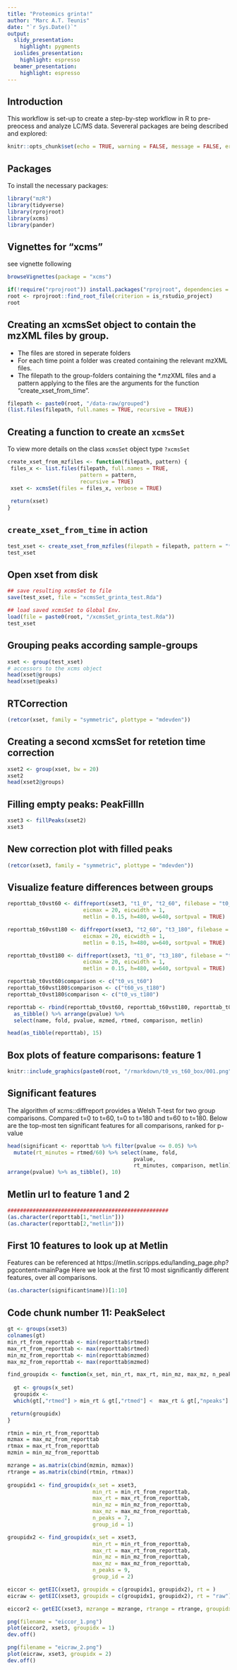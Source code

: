 ```yaml
---
title: "Proteomics grinta!"
author: "Marc A.T. Teunis"
date: "`r Sys.Date()`"
output: 
  slidy_presentation: 
    highlight: pygments
  ioslides_presentation: 
    highlight: espresso
  beamer_presentation: 
    highlight: espresso
---
```


## Introduction
This workflow is set-up to create a step-by-step workflow in R to pre-preocess and analyze LC/MS data. Severeral packages are being described and explored:

```r
knitr::opts_chunk$set(echo = TRUE, warning = FALSE, message = FALSE, error = FALSE)
```

## Packages
To install the necessary packages:
```r
library("mzR") 
library(tidyverse)
library(rprojroot)
library(xcms)
library(pander)
```

## Vignettes for "xcms"
see vignette following 
```r
browseVignettes(package = "xcms")
```

```r
if(!require("rprojroot")) install.packages("rprojroot", dependencies = TRUE)
root <- rprojroot::find_root_file(criterion = is_rstudio_project)
root
```

## Creating an xcmsSet object to contain the mzXML files by group. 

 * The files are stored in seperate folders
 * For each time point a folder was created containing the relevant mzXML files.  
 * The filepath to the group-folders containing the *.mzXML files and a pattern applying to the files are the arguments for the function "create_xset_from_time". 
```r
filepath <- paste0(root, "/data-raw/grouped")
(list.files(filepath, full.names = TRUE, recursive = TRUE))
```

## Creating a function to create an `xcmsSet`
To view more details on the class `xcmsSet` object type `?xcmsSet`
```r
create_xset_from_mzfiles <- function(filepath, pattern) {
 files_x <- list.files(filepath, full.names = TRUE, 
                       pattern = pattern, 
                       recursive = TRUE)
 xset <- xcmsSet(files = files_x, verbose = TRUE)
 
 return(xset)
}
```

## `create_xset_from_time` in action
```r
test_xset <- create_xset_from_mzfiles(filepath = filepath, pattern = "*.mzXML")
test_xset
```

## Open xset from disk
```r
## save resulting xcmsSet to file
save(test_xset, file = "xcmsSet_grinta_test.Rda")

## load saved xcmsSet to Global Env.
load(file = paste0(root, "/xcmsSet_grinta_test.Rda"))
test_xset
```

## Grouping peaks according sample-groups
```r
xset <- group(test_xset)
# accessors to the xcms object
head(xset@groups)
head(xset@peaks)
```

## RTCorrection
```r
(retcor(xset, family = "symmetric", plottype = "mdevden"))
```

## Creating a second xcmsSet for retetion time correction
```r
xset2 <- group(xset, bw = 20)
xset2
head(xset2@groups)
```

## Filling empty peaks: PeakFillIn
```r
xset3 <- fillPeaks(xset2)
xset3
```

## New correction plot with filled peaks
```r
(retcor(xset3, family = "symmetric", plottype = "mdevden"))
```

## Visualize feature differences between groups
```r
reporttab_t0vst60 <- diffreport(xset3, "t1_0", "t2_60", filebase = "t0_vs_t60", 
                        eicmax = 20, eicwidth = 1,
                        metlin = 0.15, h=480, w=640, sortpval = TRUE)

reporttab_t60vst180 <- diffreport(xset3, "t2_60", "t3_180", filebase = "t60_vs_t180", 
                        eicmax = 20, eicwidth = 1,
                        metlin = 0.15, h=480, w=640, sortpval = TRUE)

reporttab_t0vst180 <- diffreport(xset3, "t1_0", "t3_180", filebase = "t0_vs_t180", 
                        eicmax = 20, eicwidth = 1,
                        metlin = 0.15, h=480, w=640, sortpval = TRUE)

reporttab_t0vst60$comparison <- c("t0_vs_t60")
reporttab_t60vst180$comparison <- c("t60_vs_t180")
reporttab_t0vst180$comparison <- c("t0_vs_t180")

reporttab <- rbind(reporttab_t0vst60, reporttab_t60vst180, reporttab_t0vst180) %>%
  as_tibble() %>% arrange(pvalue) %>% 
  select(name, fold, pvalue, mzmed, rtmed, comparison, metlin)

head(as_tibble(reporttab), 15)
```

## Box plots of feature comparisons: feature 1
```r
knitr::include_graphics(paste0(root, "/rmarkdown/t0_vs_t60_box/001.png"))
```

## Significant features
The algorithm of xcms::diffreport provides a Welsh T-test for two group comparisons.
Compared t=0 to t=60, t=0 to t=180 and t=60 to t=180.
Below are the top-most ten significant features for all comparisons, ranked for p-value
```r
head(significant <- reporttab %>% filter(pvalue <= 0.05) %>%
  mutate(rt_minutes = rtmed/60) %>% select(name, fold, 
                                        pvalue, 
                                        rt_minutes, comparison, metlin) %>%
arrange(pvalue) %>% as_tibble(), 10)
```

## Metlin url to feature 1 and 2
```r
###################################################
(as.character(reporttab[1,"metlin"]))
(as.character(reporttab[2,"metlin"]))

```

## First 10 features to look up at Metlin
Features can be referenced at https://metlin.scripps.edu/landing_page.php?pgcontent=mainPage
Here we look at the first 10 most significantly different features, over all comparisons.
```r
(as.character(significant$name))[1:10]
```

## Code chunk number 11: PeakSelect
```r
gt <- groups(xset3)
colnames(gt)
min_rt_from_reporttab <- min(reporttab$rtmed) 
max_rt_from_reporttab <- max(reporttab$rtmed)
min_mz_from_reporttab <- min(reporttab$mzmed)
max_mz_from_reporttab <- max(reporttab$mzmed)

find_groupidx <- function(x_set, min_rt, max_rt, min_mz, max_mz, n_peaks, group_id){
  
  gt <- groups(x_set)
  groupidx <-  
  which(gt[,"rtmed"] > min_rt & gt[,"rtmed"] <  max_rt & gt[,"npeaks"] == n_peaks)[group_id]

 return(groupidx)
}

rtmin = min_rt_from_reporttab
mzmax = max_mz_from_reporttab
rtmax = max_rt_from_reporttab
mzmin = min_mz_from_reporttab

mzrange = as.matrix(cbind(mzmin, mzmax))
rtrange = as.matrix(cbind(rtmin, rtmax)) 
  
groupidx1 <- find_groupidx(x_set = xset3, 
                           min_rt = min_rt_from_reporttab, 
                           max_rt = max_rt_from_reporttab, 
                           min_mz = min_mz_from_reporttab,
                           max_mz = max_mz_from_reporttab, 
                           n_peaks = 7, 
                           group_id = 1)

groupidx2 <- find_groupidx(x_set = xset3, 
                           min_rt = min_rt_from_reporttab, 
                           max_rt = max_rt_from_reporttab, 
                           min_mz = min_mz_from_reporttab,
                           max_mz = max_mz_from_reporttab, 
                           n_peaks = 9, 
                           group_id = 2)

eiccor <- getEIC(xset3, groupidx = c(groupidx1, groupidx2), rt = )
eicraw <- getEIC(xset3, groupidx = c(groupidx1, groupidx2), rt = "raw")

eiccor2 <- getEIC(xset3, mzrange = mzrange, rtrange = rtrange, groupidx = c(groupidx1, groupidx2), rt = "corrected" )

png(filename = "eiccor_1.png")
plot(eiccor2, xset3, groupidx = 1)
dev.off()

png(filename = "eicraw_2.png")
plot(eicraw, xset3, groupidx = 2)
dev.off()

```

